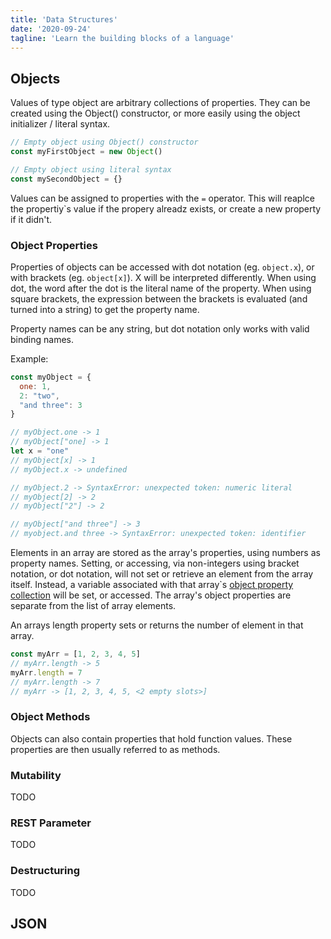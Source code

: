 ```yaml
---
title: 'Data Structures'
date: '2020-09-24'
tagline: 'Learn the building blocks of a language'
---
```


## Objects

Values of type object are arbitrary collections of properties. They can be created using the Object() constructor, or more easily using the object initializer / literal syntax.

```Javascript
// Empty object using Object() constructor
const myFirstObject = new Object()

// Empty object using literal syntax
const mySecondObject = {}
```

Values can be assigned to properties with the `=` operator. This will reaplce the propertiy`s value if the propery alreadz exists, or create a new property if it didn't.

### Object Properties

Properties of objects can be accessed with dot notation (eg. `object.x`), or with brackets (eg. `object[x]`). X will be interpreted differently. When using dot, the word after the dot is the literal name of the property. When using square brackets, the expression between the brackets is evaluated (and turned into a string) to get the property name.

Property names can be any string, but dot notation only works with valid binding names.

Example:

```Javascript
const myObject = {
  one: 1,
  2: "two",
  "and three": 3
}

// myObject.one -> 1
// myObject["one] -> 1
let x = "one"
// myObject[x] -> 1
// myObject.x -> undefined

// myObject.2 -> SyntaxError: unexpected token: numeric literal
// myObject[2] -> 2
// myObject["2"] -> 2

// myObject["and three"] -> 3
// myobject.and three -> SyntaxError: unexpected token: identifier
```

Elements in an array are stored as the array's properties, using numbers as property names. Setting, or accessing, via non-integers using bracket notation, or dot notation, will not set or retrieve an element from the array itself. Instead, a variable associated with that array`s [object property collection](https://developer.mozilla.org/en-US/docs/Web/JavaScript/Data_structures#Properties) will be set, or accessed. The array's object properties are separate from the list of array elements.

An arrays length property sets or returns the number of element in that array.

```Javascript
const myArr = [1, 2, 3, 4, 5]
// myArr.length -> 5
myArr.length = 7
// myArr.length -> 7
// myArr -> [1, 2, 3, 4, 5, <2 empty slots>]
```

### Object Methods

Objects can also contain properties that hold function values. These properties are then usually referred to as methods.

### Mutability

TODO

### REST Parameter

TODO

### Destructuring

TODO

## JSON

